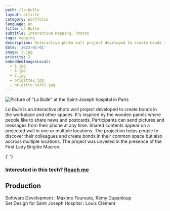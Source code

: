 ```yaml
---
path: /la-bulle
layout: article
category: portfolio
language: en
title: La Bulle
subtitle: Interactive Mapping, Photos
tags: mapping
description: Interactive photo wall project developed to create bonds in the workplace and other spaces
date: '2023-01-01'
image: 2.jpg
priority: 2
embeddedImagesLocal:
  - 1.jpg
  - 2.jpg
  - 3.jpg
  - brigitte2.jpg
  - brigitte_safe1.jpg
---
```



  
![Picture of "La Bulle" at the Saint-Joseph hospital in Paris](2.jpg)

_La Bulle_ is an interactive photo wall project developed to create bonds in the workplace and other spaces. It's inspired by the wooden panels where people like to share news and postcards.
Participants can send pictures and messages from their phone at any time. Shared contents appear on a projected wall in one or multiple locations. The projection helps people to discover their colleagues and create bonds in their common space but also accross multiple locations. The project was unveiled in the presence of the First Lady Brigitte Macron.




<ImageGrid props={props.data.mdx.frontmatter.embeddedImagesLocal} />{' '}
  

### Interested in this tech? [Reach me](mailto:contact@maximetouroute.com)


  
## Production

Software Development :  Maxime Touroute, Rémy Dupanloup  
Set Design for Saint Joseph Hospital : Louis Clément
